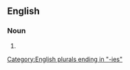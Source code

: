 ==English==

===Noun===
{{head|en|noun form}}

# {{plural of|en|contingency}}

[[Category:English plurals ending in "-ies"]]